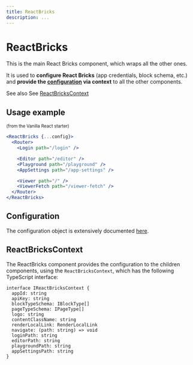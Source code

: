 ```yaml
---
title: ReactBricks
description: ...
---
```


# ReactBricks

This is the main React Bricks component, which wraps all the other ones.

It is used to **configure React Bricks** (app credentials, block schema, etc.) and **provide the [configuration](/docs/getting-started/configuration) via context** to all the other components.

See also See [ReactBricksContext](/docs-api/context/react-bricks-context)

## Usage example

<small>(from the Vanilla React starter)</small>

```jsx
<ReactBricks {...config}>
  <Router>
    <Login path="/login" />

    <Editor path="/editor" />
    <Playground path="/playground" />
    <AppSettings path="/app-settings" />

    <Viewer path="/" />
    <ViewerFetch path="/viewer-fetch" />
  </Router>
</ReactBricks>
```

## Configuration

The configuration object is extensively documented [here](/docs/getting-started/configuration).

## ReactBricksContext

The ReactBricks component provides the configuration to the children components, using the `ReactBricksContext`, which has the following TypeScript interface:

```tsx
interface IReactBricksContext {
  appId: string
  apiKey: string
  blockTypeSchema: IBlockType[]
  pageTypeSchema: IPageType[]
  logo: string
  contentClassName: string
  renderLocalLink: RenderLocalLink
  navigate: (path: string) => void
  loginPath: string
  editorPath: string
  playgroundPath: string
  appSettingsPath: string
}
```
